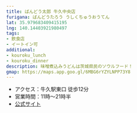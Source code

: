 ```yaml
---
title: ばんどう太郎 牛久中央店
furigana: ばんどうたろう うしくちゅうおうてん
lat: 35.979683409415195
lng: 140.14403921980497
tags:
- 飲食店
- イートイン可
additional:
- kouroku_lunch
- kouroku_dinner
description: 味噌煮込みうどんは茨城県民のソウルフード！
gmap: https://maps.app.goo.gl/6MBG6rYZYLNPP73Y8
---
```


<LinkedImage
  basename="hamyu044/cocos_sign"
/>

- アクセス：牛久駅東口 徒歩12分
- 営業時間：11時～21時半
- [公式サイト](https://shop.bandotaro.co.jp/detail/313/)

